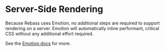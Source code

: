 
# Server-Side Rendering

Because Rebass uses Emotion, no additional steps are required to support rendering on a server.
Emotion will automatically inline performant, critical CSS without any additional effort required.

See the [Emotion docs](https://emotion.sh/docs/ssr) for more.
